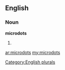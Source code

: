==English==

===Noun===
'''microdots'''

# {{plural of|[[microdot]]}}

[[Category:English plurals]]

[[ar:microdots]]
[[my:microdots]]
